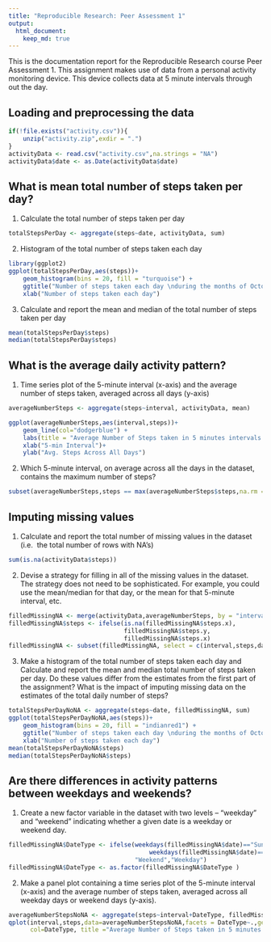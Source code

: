 ```yaml
---
title: "Reproducible Research: Peer Assessment 1"
output: 
  html_document:
    keep_md: true
---
```


This is the documentation report for the Reproducible Research course Peer 
Assessment 1. This assignment makes use of data from a personal activity 
monitoring device. This device collects data at 5 minute intervals through out 
the day.

## Loading and preprocessing the data

```r
if(!file.exists("activity.csv")){
    unzip("activity.zip",exdir = ".")
}
activityData <- read.csv("activity.csv",na.strings = "NA")
activityData$date <- as.Date(activityData$date)
```

## What is mean total number of steps taken per day?

1. Calculate the total number of steps taken per day
```r
totalStepsPerDay <- aggregate(steps~date, activityData, sum)
```

2. Histogram of the total number of steps taken each day
```r
library(ggplot2)
ggplot(totalStepsPerDay,aes(steps))+
    geom_histogram(bins = 20, fill = "turquoise") +
    ggtitle("Number of steps taken each day \nduring the months of October and November, 2012")+
    xlab("Number of steps taken each day")
```

3. Calculate and report the mean and median of the total number of steps taken per day
```r
mean(totalStepsPerDay$steps)
median(totalStepsPerDay$steps)
```


## What is the average daily activity pattern?

1. Time series plot of the 5-minute interval (x-axis) and the average number of 
steps taken, averaged across all days (y-axis)
```r
averageNumberSteps <- aggregate(steps~interval, activityData, mean)

ggplot(averageNumberSteps,aes(interval,steps))+
    geom_line(col="dodgerblue") + 
    labs(title = "Average Number of Steps taken in 5 minutes intervals \nduring the months of October and November, 2012")+
    xlab("5-min Interval")+
    ylab("Avg. Steps Across All Days")
```

2. Which 5-minute interval, on average across all the days in the dataset, contains the maximum number of steps?
```r
subset(averageNumberSteps,steps == max(averageNumberSteps$steps,na.rm = TRUE))
```


## Imputing missing values

1. Calculate and report the total number of missing values in the dataset (i.e. 
the total number of rows with NA's)

```r
sum(is.na(activityData$steps))
```

2. Devise a strategy for filling in all of the missing values in the dataset. 
The strategy does not need to be sophisticated. For example, you could use the 
mean/median for that day, or the mean for that 5-minute interval, etc.
```r
filledMissingNA <- merge(activityData,averageNumberSteps, by = "interval")
filledMissingNA$steps <- ifelse(is.na(filledMissingNA$steps.x),
                                filledMissingNA$steps.y,
                                filledMissingNA$steps.x)
filledMissingNA <- subset(filledMissingNA, select = c(interval,steps,date))
```

3. Make a histogram of the total number of steps taken each day and Calculate
and report the mean and median total number of steps taken per day. Do these 
values differ from the estimates from the first part of the assignment? What is
the impact of imputing missing data on the estimates of the total daily number 
of steps?
```r
totalStepsPerDayNoNA <- aggregate(steps~date, filledMissingNA, sum)
ggplot(totalStepsPerDayNoNA,aes(steps))+
    geom_histogram(bins = 20, fill = "indianred1") +
    ggtitle("Number of steps taken each day \nduring the months of October and November, 2012")+
    xlab("Number of steps taken each day")
mean(totalStepsPerDayNoNA$steps)
median(totalStepsPerDayNoNA$steps)
```


## Are there differences in activity patterns between weekdays and weekends?

1. Create a new factor variable in the dataset with two levels – “weekday” and
“weekend” indicating whether a given date is a weekday or weekend day.
```r
filledMissingNA$DateType <- ifelse(weekdays(filledMissingNA$date)=="Sunday"|
                                       weekdays(filledMissingNA$date)=="Saturday",
                                   "Weekend","Weekday")
filledMissingNA$DateType <- as.factor(filledMissingNA$DateType )
```

2. Make a panel plot containing a time series plot of the 5-minute interval 
(x-axis) and the average number of steps taken, averaged across all weekday 
days or weekend days (y-axis). 
```r
averageNumberStepsNoNA <- aggregate(steps~interval+DateType, filledMissingNA, mean)
qplot(interval,steps,data=averageNumberStepsNoNA,facets = DateType~.,geom = "line",
      col=DateType, title ="Average Number of Steps taken in 5 minutes intervals \nduring the months of October and November, 2012 by date type")
```


